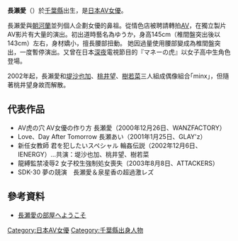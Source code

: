 {{AV女優|
|名前=長瀬 愛
|ふりがな=ながせ あい
|画像ファイル=
|別名=長瀬 あい<br>ゆうか
|愛称=
|生年=1979
|生月=10
|生日=26
|出身地={{JPN}}
|血液型=A型
|時点=
|身長=143
|体重=
|バスト=82
|ウエスト=58
|ヒップ=85
|カップ=C
|股下=
|靴=
|身体備考=
|デビュー=1999年
|ジャンル=[[AV女優|AV女優]]
|モデル内容=
|AV出演期間=1999年－2003年
|活動備考=
|他の活動=
|その他=
}}

'''長瀨愛'''（{{bd|1979年|10月26日|catIdx=N}}）於[[千葉縣|千葉縣]]出生，是[[日本|日本]][[AV女優|AV女優]]。

長瀨愛與[[朝河蘭|朝河蘭]]並列個人企劃女優的鼻祖。從情色店被聘請轉拍[[AV|AV]]，在獨立製片AV影片有大量的演出。初出道時藝名為ゆうか，身高145cm（椎間盤突出後以143cm）左右，身材嬌小，擅長腰部扭動。
{{Citation needed|長瀨愛的作品有少量是偶像系的有碼作品，無碼的作品也廣泛地演出。|time=2012-10-26T01:10:41+00:00}}她因過量使用腰部變成為椎間盤突出，一度暫停演出。又曾在日本[[深夜|深夜]]電視節目的『マネーの虎』以女子高中生角色登場。

2002年起，長瀨愛和[[堤沙也加|堤沙也加]]、[[桃井望|桃井望]]、[[樹若菜|樹若菜]]三人組成偶像組合｢minx｣，但隨著桃井望身故而解散。

== 代表作品 ==
*AV虎の穴 AV女優の作り方 長瀬愛（2000年12月26日、WANZFACTORY）
*Love、Day After Tomorrow 長瀬あい（2001年1月25日、GLAY'z）
*新任女教師 君を犯したいスペシャル 輪姦伝説（2002年12月6日、IENERGY）…共演：堤沙也加、桃井望、樹若菜
*龍縛監禁凌辱2 女子校生強制処女喪失（2003年8月8日、ATTACKERS）
*SDK-30 夢の競演　長瀬愛＆泉星香の超過激レズ

== 參考資料 ==
*[https://web.archive.org/web/20071227050929/http://www.b-v.co.jp/back-number/175/nagaseai.html 長瀬愛の部屋へようこそ]



{{DEFAULTSORT:Nagase Ai}}
[[Category:日本AV女優|Category:日本AV女優]]
[[Category:千葉縣出身人物|Category:千葉縣出身人物]]


{{Japan-enter-bio-stub}}